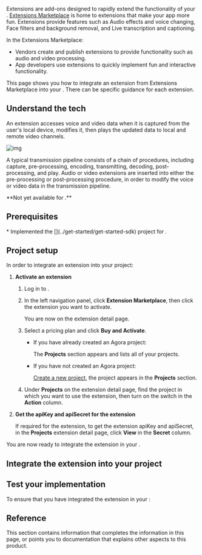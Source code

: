

Extensions are add-ons designed to rapidly extend the functionality of your <Vpl k="CLIENT" />. [Extensions Marketplace](https://www.agora.io/en/agora-extensions-marketplace/) is home to extensions that make your app more fun. Extensions provide features such as Audio effects and voice changing, Face filters and background removal, and Live transcription and captioning.

In the <Vg k="COMPANY" /> Extensions Marketplace:
- Vendors create and publish extensions to provide functionality such as audio and video processing.
- App developers use extensions to quickly implement fun and interactive functionality.

This page shows you how to integrate an extension from <Vg k="COMPANY" /> Extensions Marketplace into your <Vpl
k="CLIENT" />. There can be specific guidance for each extension.

## Understand the tech

An extension accesses voice and video data when it is captured from the user's local device, modifies it, then plays the updated data to local and remote video channels.

![img](/images/video-sdk/extension-callflow.svg)

A typical transmission pipeline consists of a chain of procedures, including capture, pre-processing, encoding, transmitting, decoding, post-processing, and play. Audio or video extensions are inserted into either the pre-processing or post-processing procedure, in order to modify the voice or video data in the transmission pipeline.

<PlatformWrapper platform="react-js, Unreal">
**Not yet available for <Vpl k="NAME" />.**
</PlatformWrapper>
<PlatformWrapper notAllowed="react-js, unreal">

## Prerequisites


<ProductWrapper notAllowed="extensions">
<Prerequisites />
</ProductWrapper>
<ProductWrapper product="extensions">
<PrerequisitesEM />
* Implemented the [<Vg k="GET_STARTED"/>](../get-started/get-started-sdk) project for <Vpd k="NAME"/>.
</ProductWrapper>


## Project setup

In order to integrate an extension into your project:

1. **Activate an extension**

    1. Log in to <Link to="{{Global.AGORA_CONSOLE_URL}}"><Vg k="CONSOLE" /></Link>.
    2. In the left navigation panel, click **Extension Marketplace**, then click the extension you want to activate.

        You are now on the extension detail page.

    3. Select a pricing plan and click **Buy and Activate**.
        - If you have already created an Agora project:

            The **Projects** section appears and lists all of your projects.
        - If you have not created an Agora project:

            [Create a new project](../reference/manage-agora-account#create-an-agora-project), the project appears in the **Projects** section.

    4. Under **Projects** on the extension detail page, find the project in which you want to use the extension, then turn on the switch in the **Action** column.

1. **Get the apiKey and apiSecret for the extension**

    If required for the extension, to get the extension apiKey and apiSecret, in the **Projects** extension detail page, click **View** in the **Secret** column.

<ProjectSetup/>

You are now ready to integrate the extension in your <Vpl k="CLIENT" />.

## Integrate the extension into your project

<ProjectImplement/>

## Test your implementation

To ensure that you have integrated the extension in your <Vpl k="CLIENT" />:

<ProjectTest/>

## Reference

This section contains information that completes the information in this page, or points you to documentation that explains other aspects to this product.

<Reference/>

</PlatformWrapper>